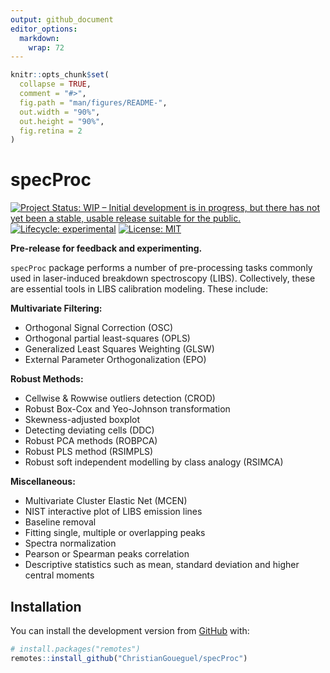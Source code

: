 ```yaml
---
output: github_document
editor_options: 
  markdown: 
    wrap: 72
---
```


<!-- README.md is generated from README.Rmd. Please edit that file -->



```r
knitr::opts_chunk$set(
  collapse = TRUE,
  comment = "#>",
  fig.path = "man/figures/README-",
  out.width = "90%",
  out.height = "90%",
  fig.retina = 2
)
```

# specProc

<!-- badges: start -->

[![Project Status: WIP -- Initial development is in progress, but there
has not yet been a stable, usable release suitable for the
public.](https://www.repostatus.org/badges/latest/wip.svg)](https://www.repostatus.org/#wip)
[![Lifecycle:
experimental](https://img.shields.io/badge/lifecycle-experimental-orange.svg)](https://lifecycle.r-lib.org/articles/stages.html#experimental)
[![License:
MIT](https://img.shields.io/badge/License-MIT-blue.svg)](https://opensource.org/licenses/MIT)

<!-- badges: end -->

**Pre-release for feedback and experimenting.**

`specProc` package performs a number of pre-processing tasks commonly
used in laser-induced breakdown spectroscopy (LIBS). Collectively, these
are essential tools in LIBS calibration modeling. These include:

**Multivariate Filtering:**

-   Orthogonal Signal Correction (OSC)
-   Orthogonal partial least-squares (OPLS)
-   Generalized Least Squares Weighting (GLSW)
-   External Parameter Orthogonalization (EPO)

**Robust Methods:**

-   Cellwise & Rowwise outliers detection (CROD)
-   Robust Box-Cox and Yeo-Johnson transformation
-   Skewness-adjusted boxplot
-   Detecting deviating cells (DDC)
-   Robust PCA methods (ROBPCA)
-   Robust PLS method (RSIMPLS)
-   Robust soft independent modelling by class analogy (RSIMCA)

**Miscellaneous:**

-   Multivariate Cluster Elastic Net (MCEN)
-   NIST interactive plot of LIBS emission lines
-   Baseline removal
-   Fitting single, multiple or overlapping peaks
-   Spectra normalization
-   Pearson or Spearman peaks correlation
-   Descriptive statistics such as mean, standard deviation and higher central moments

## Installation

You can install the development version from
[GitHub](https://github.com/) with:

``` r
# install.packages("remotes")
remotes::install_github("ChristianGoueguel/specProc")
```
